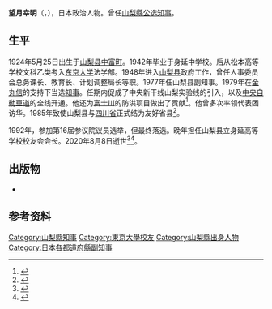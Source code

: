 {{Infobox Officeholder
|name= 望月 幸明
|original_name= 
|image= 
|imagesize         = 250px
|smallimage        =
|caption           = 
|order             = 
| office= {{flagicon|Yamanashi}}第9-11任民選[[山梨縣知事|山梨縣知事]]
| term_start = 1979年2月17日
| term_end = 1991年2月16日
| predecessor = {{link-ja|田邊圀男|田邊圀男}}
| successor ={{link-ja|天野建|天野建}}
|birth_date        = {{birth date|1924|5|25}}
|birth_place       = {{JPN}}[[山梨縣|山梨縣]][[南巨摩郡|南巨摩郡]]<br/>（現[[身延町|身延町]]）
|death_date        = {{death date and age|2020|8|8|1924|5|25}}
|death_place       = {{JPN}}山梨縣[[甲府市|甲府市]]
|party             = （[[無党籍|無党籍]]→）<br>{{link-ja|聯合之会|連合の会}}
|spouse            =
|relatives= 
|children = 望月清志（長子）
|alma_mater        = [[東京大学|東京大学]]法学部
|occupation = [[公務員|公務員]]
|website= 
}}
'''望月幸明'''（{{jpn|j=望月 幸明|hg=もちづき こうめい|rm=Mochizuki Kōmei|f=y}}，{{Bd|1924年|5月25日|2020年|8月8日|catIdx=Mochizuki}}），日本政治人物。曾任[[山梨縣知事列表|山梨縣公选知事]]。
== 生平 ==
1924年5月25日出生于[[山梨县|山梨县]][[身延町|中富町]]。1942年毕业于身延中学校。后从松本高等学校文科乙类考入[[东京大学|东京大学]]法学部。1948年进入[[山梨县|山梨县]]政府工作，曾任人事委员会总务课长、教育长、计划调整局长等职。1977年任山梨县副知事。1979年在[[金丸信|金丸信]]的支持下当选[[知事|知事]]。任期内促成了中央新干线山梨实验线的引入，以及[[中央自動車道|中央自動車道]]的全线开通。他还为[[富士川|富士川]]的防洪项目做出了贡献<ref>{{cite web |script-title=ja:望月幸明元知事死去 飾らない「有言実行な人」 1979年から3期12年 |url=https://mainichi.jp/articles/20200810/ddl/k19/010/061000c |publisher=[[每日新聞|每日新聞]] |language=ja |date=2020-08-10 |access-date=2020-09-03 |archive-date=2020-10-01 |archive-url=https://web.archive.org/web/20201001023035/https://mainichi.jp/articles/20200810/ddl/k19/010/061000c |dead-url=no }}</ref>。他曾多次率领代表团访华。1985年致使山梨县与[[四川省|四川省]]正式结为友好省县<ref>{{cite news |title=日本山梨县与四川省结成友好省县 |work=[[人民日报|人民日报]] |date=1985年6月20日 |page=第6版 |language=zh}}</ref>。

1992年，参加第16届参议院议员选举，但最终落选。晚年担任山梨县立身延高等学校校友会会长。2020年8月8日逝世<ref>{{cite web |script-title=ja:望月幸明氏が死去 元山梨県知事 |url=https://www.nikkei.com/article/DGXMZO62482420Z00C20A8CZ8000/ |publisher=[[日本經濟新聞|日本經濟新聞]] |language=ja |date=2020-08-09 |access-date=2020-09-03 |archive-date=2020-09-29 |archive-url=https://web.archive.org/web/20200929205417/https://www.nikkei.com/article/DGXMZO62482420Z00C20A8CZ8000/ |dead-url=no }}</ref><ref>{{cite web |script-title=ja:望月幸明さん死去 |url=https://www.asahi.com/articles/DA3S14581468.html |publisher=[[朝日新聞|朝日新聞]] |language=ja |date=2020-08-10 |access-date=2020-09-03 |archive-date=2020-09-04 |archive-url=https://web.archive.org/web/20200904124136/https://www.asahi.com/articles/DA3S14581468.html |dead-url=no }}</ref>。
== 出版物 ==
*{{cite book |author=望月幸明 (著) |translator=张建国; 段小丁 |title=蜀国并不遥远 |date=1998 |publisher=[[四川人民出版社|四川人民出版社]] |series=四川国际友城丛书之二 |isbn=9787220041983 |language=zh}}
== 参考资料 ==
{{reflist}}
{{山梨縣知事}}
{{Authority control}}
{{DEFAULTSORT:Mochizuki Komei}}
[[Category:山梨縣知事|Category:山梨縣知事]]
[[Category:東京大學校友|Category:東京大學校友]]
[[Category:山梨縣出身人物|Category:山梨縣出身人物]]
[[Category:日本各都道府縣副知事|Category:日本各都道府縣副知事]]